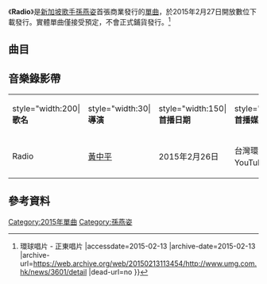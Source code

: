 {{Multiple issues|
{{Notability Unreferenced|time=2020-10-21T17:46:48+00:00}}
{{Primarysources|time=2020-10-21T17:46:48+00:00}}
{{Refimprove|time=2020-10-21T17:46:48+00:00}}
}}
{{infobox Single | 
|  Name        = Radio
|  Artist      = [[孫燕姿|孫燕姿]]
|  Cover       = Radio - Single.jpg
|  Released    = 2015年2月27日
|  Genre       = [[華語流行音樂|華語流行音樂]]
|  Length      = 3:39
|  Label       = [[環球唱片|環球唱片]]
|  Producer	= [[孫燕姿|孫燕姿]] 
|  Last single  = 
|  This single  = '''RADIO''' <br />(2015年)
|  Next single  = 
}}

《'''Radio'''》是[[新加坡|新加坡]][[歌手|歌手]][[孫燕姿|孫燕姿]]首張商業發行的[[單曲|單曲]]，於2015年2月27日開放數位下載發行。實體單曲僅接受預定，不會正式鋪貨發行。<ref>{{Cite web |url=http://www.umg.com.hk/news/3601/detail |title=孫燕姿最新單曲《RADIO》 {{!}} 環球唱片 - 正東唱片 |accessdate=2015-02-13 |archive-date=2015-02-13 |archive-url=https://web.archive.org/web/20150213113454/http://www.umg.com.hk/news/3601/detail |dead-url=no }}</ref>

== 曲目 ==
{{Tracklist
| total_length =

| title1 = Radio
| note1 = 
| longnote1 =
| music1 = [[梁思樺|梁思樺]]
| lyrics1 = [[王靖雲|王靖雲]]
| arranger1 = [[Martin_Tang|Martin Tang]]
| producer1 = [[孫燕姿|孫燕姿]]
| length1 = 3:39
}}

== 音樂錄影帶 ==
{| class="wikitable" 
|- align=center
|style="width:200|'''歌名'''||style="width:30|'''導演'''||style="width:150|'''首播日期'''||style="width:150|'''首播媒介'''||style="width:150|'''備註'''
|-
|Radio||[[黃中平|黃中平]]||2015年2月26日||台灣環球唱片官方YouTube頻道||
|}

== 參考資料 ==
{{Reflist}}

{{孫燕姿}}

[[Category:2015年單曲|Category:2015年單曲]]
[[Category:孫燕姿|Category:孫燕姿]]